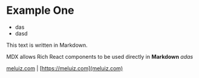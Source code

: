 # Example One

- das
- dasd

This text is written in Markdown.

MDX allows Rich React components to be used directly in **Markdown** _adas_

<a href="https://meluiz.com">meluiz.com</a> | [https://meluiz.com](meluiz.com)
